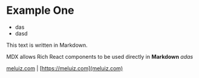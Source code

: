 # Example One

- das
- dasd

This text is written in Markdown.

MDX allows Rich React components to be used directly in **Markdown** _adas_

<a href="https://meluiz.com">meluiz.com</a> | [https://meluiz.com](meluiz.com)
